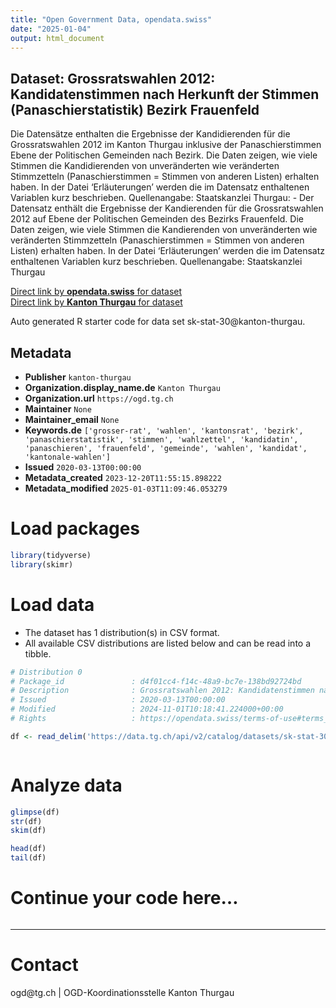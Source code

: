 ```yaml
---
title: "Open Government Data, opendata.swiss"
date: "2025-01-04"
output: html_document
---
```


## Dataset: Grossratswahlen 2012: Kandidatenstimmen nach Herkunft der Stimmen (Panaschierstatistik) Bezirk Frauenfeld

Die Datensätze enthalten die Ergebnisse der Kandidierenden für die Grossratswahlen 2012 im Kanton Thurgau inklusive der Panaschierstimmen Ebene der Politischen Gemeinden nach Bezirk. Die Daten zeigen, wie viele Stimmen die Kandidierenden von unveränderten wie veränderten Stimmzetteln (Panaschierstimmen = Stimmen von anderen Listen) erhalten haben. In der Datei 'Erläuterungen' werden die im Datensatz enthaltenen Variablen kurz beschrieben. Quellenangabe: Staatskanzlei Thurgau: -  Der Datensatz enthält die Ergebnisse der Kandierenden für die Grossratswahlen 2012 auf Ebene der Politischen Gemeinden des Bezirks Frauenfeld. Die Daten zeigen, wie viele Stimmen die Kandierenden von unveränderten wie veränderten Stimmzetteln (Panaschierstimmen = Stimmen von anderen Listen) erhalten haben. In der Datei 'Erläuterungen' werden die im Datensatz enthaltenen Variablen kurz beschrieben. Quellenangabe: Staatskanzlei Thurgau

[Direct link by **opendata.swiss** for dataset](https://opendata.swiss/de/dataset/grossratswahlen-2012-kandidatenstimmen-nach-herkunft-der-stimmen-panaschierstatistik-bezirk-fra)<br>
[Direct link by **Kanton Thurgau** for dataset](https://data.tg.ch/explore/dataset/sk-stat-30/)

Auto generated R starter code for data set sk-stat-30@kanton-thurgau.

## Metadata

- **Publisher** `kanton-thurgau`
- **Organization.display_name.de** `Kanton Thurgau`
- **Organization.url** `https://ogd.tg.ch`
- **Maintainer** `None`
- **Maintainer_email** `None`
- **Keywords.de** `['grosser-rat', 'wahlen', 'kantonsrat', 'bezirk', 'panaschierstatistik', 'stimmen', 'wahlzettel', 'kandidatin', 'panaschieren', 'frauenfeld', 'gemeinde', 'wahlen', 'kandidat', 'kantonale-wahlen']`
- **Issued** `2020-03-13T00:00:00`
- **Metadata_created** `2023-12-20T11:55:15.898222`
- **Metadata_modified** `2025-01-03T11:09:46.053279`


# Load packages

```r

library(tidyverse)
library(skimr)

```

# Load data

-   The dataset has 1 distribution(s) in CSV format.
-   All available CSV distributions are listed below and can be read into a tibble.

```r

# Distribution 0
# Package_id               : d4f01cc4-f14c-48a9-bc7e-138bd92724bd
# Description              : Grossratswahlen 2012: Kandidatenstimmen nach Herkunft der Stimmen (Panaschierstatistik) Bezirk Frauenfeld (csv)
# Issued                   : 2020-03-13T00:00:00
# Modified                 : 2024-11-01T10:18:41.224000+00:00
# Rights                   : https://opendata.swiss/terms-of-use#terms_by

df <- read_delim('https://data.tg.ch/api/v2/catalog/datasets/sk-stat-30/exports/csv?use_labels=true')



```

# Analyze data

```r

glimpse(df)
str(df)
skim(df)

head(df)
tail(df)

```

# Continue your code here...

```r

```

------------------------------------------------------------------------

# Contact

ogd@tg.ch | OGD-Koordinationsstelle Kanton Thurgau
